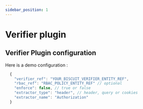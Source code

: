 ```yaml
---
sidebar_position: 1
---
```



# Verifier plugin

## Verifier Plugin configuration

Here is a demo configuration :

```js
  {
    "verifier_ref": "YOUR_BISCUIT_VERIFIER_ENTITY_REF",
    "rbac_ref": "RBAC_POLICY_ENTITY_REF" // optional
    "enforce": false, // true or false
    "extractor_type": "header", // header, query or cookies
    "extractor_name": "Authorization"
  }
```